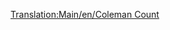 [[Translation:Main/en/Coleman Count]]{{Template:Navbox Légi járművek/Hu}}
{{Template:Repülőgépek/Hu
|Name=Coleman Count
|Image=[[File:en/VickersViscount.png|Coleman Count]]
|Cost=30,761 (61,522)
|Speed=473 km/h (296 MPH)
|Annual=2,812 (5,624)
|Designed=1947
|Lifespan=24
|Capacity=65 utas és 8 csomag levél
|Description=A Coleman Count az első négymotoros repülő a játékban, és nagy a kapacitása.
|Real-lifeWikilink=Vickers Viscount
|Real-life=Vickers Viscount
}}